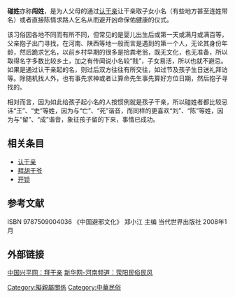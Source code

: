 {{nofootnotes|time=2009-07-06T00:41:56+00:00}}

'''碰姓'''亦称'''闯姓'''，是为人父母的通过[[认干亲|认干亲]]让干亲取子女小名（有些地方甚至连姓带名）或者直接陈情求路人乞名从而避开凶命保佑健康的仪式。

该习俗因各地不同而有所不同，但常见的是婴儿出生后或第一天或满月或满百等，父亲抱子出门寻找，在河南、陕西等地一般而言是遇到的第一个人，无论其身份年龄，然后跪求乞名，以前乡村早期的很多是拾粪老翁，既无文化，也无准备，所以取得名字多数比较乡土，加之有传闻说小名较“贱”，子女易活，所以也就不避忌。如果是通过认干亲起的名，则过后双方往往有所交往，如过节及孩子生日送礼拜访等。除随机找人外，也有事先求神或者让算命先生事先算好方位日期，然后抱子寻找的。

相对而言，因为如此给孩子起小名的人按惯例就是孩子干亲，所以碰姓者都比较忌讳“王”、“史”等姓，因为与“亡”、“死”谐音，而同样的更喜欢“刘”、“陈”等姓，因为与“留”、“成”谐音，象征孩子留的下来，事情已成功。

==相关条目==
*[[认干亲|认干亲]]
*[[拜胡干爷|拜胡干爷]]
*[[开锁|开锁]]
==参考文献==
ISBN 9787509004036 《中国避邪文化》 郑小江 主编 当代世界出版社 2008年1月
==外部链接==
[https://web.archive.org/web/20090403101435/http://www.snxingping.gov.cn/Item/5993.aspx 中国兴平网：拜干亲]
[https://web.archive.org/web/20110808182244/http://www.ha.xinhuanet.com/gfwh/2007-01/29/content_9171594.htm 新华网-河南频道：荥阳民俗民风]

[[Category:擬親屬關係|Category:擬親屬關係]]
[[Category:中華民俗|Category:中華民俗]]